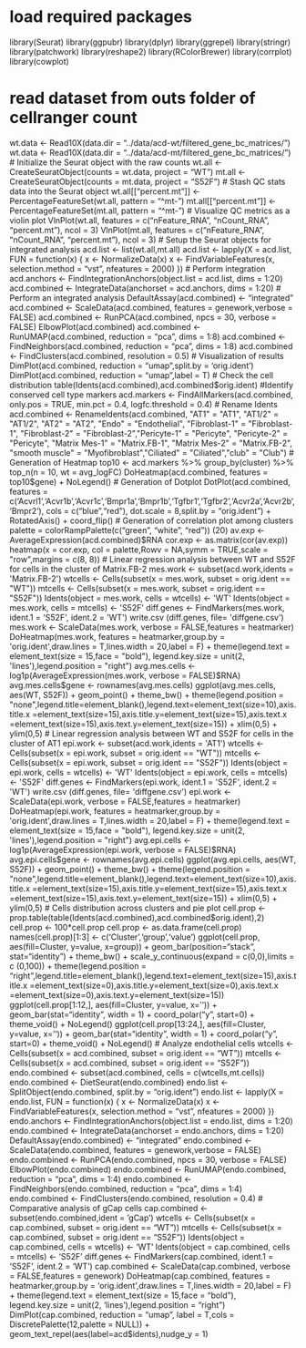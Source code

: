 # load required packages
library(Seurat)
library(ggpubr)
library(dplyr)
library(ggrepel)
library(stringr)
library(patchwork)
library(reshape2)
library(RColorBrewer)
library(corrplot)
library(cowplot)

# read dataset from outs folder of cellranger count
wt.data <- Read10X(data.dir = "../data/acd-wt/filtered_gene_bc_matrices/")
wt.data <- Read10X(data.dir = "../data/acd-mt/filtered_gene_bc_matrices/")
# Initialize the Seurat object with the raw counts
wt.all <- CreateSeuratObject(counts = wt.data, project = "WT")
mt.all <- CreateSeuratObject(counts = mt.data, project = "S52F")
# Stash QC stats data into the Seurat object
wt.all[["percent.mt"]] <- PercentageFeatureSet(wt.all, pattern = "^mt-")
mt.all[["percent.mt"]] <- PercentageFeatureSet(mt.all, pattern = "^mt-")
# Visualize QC metrics as a violin plot
VlnPlot(wt.all, features = c("nFeature_RNA", "nCount_RNA", "percent.mt"), ncol = 3)
VlnPlot(mt.all, features = c("nFeature_RNA", "nCount_RNA", "percent.mt"), ncol = 3)
# Setup the Seurat objects for integrated analysis
acd.list <- list(wt.all,mt.all)
acd.list <- lapply(X = acd.list, FUN = function(x) {
  x <- NormalizeData(x)
  x <- FindVariableFeatures(x, selection.method = "vst", nfeatures = 2000)
})
# Perform integration
acd.anchors <- FindIntegrationAnchors(object.list = acd.list, dims = 1:20)
acd.combined <- IntegrateData(anchorset = acd.anchors, dims = 1:20)
# Perform an integrated analysis
DefaultAssay(acd.combined) <- "integrated"
acd.combined <- ScaleData(acd.combined, features = genework,verbose = FALSE)
acd.combined <- RunPCA(acd.combined, npcs = 30, verbose = FALSE)
ElbowPlot(acd.combined)
acd.combined <- RunUMAP(acd.combined, reduction = "pca", dims = 1:8)
acd.combined <- FindNeighbors(acd.combined, reduction = "pca", dims = 1:8)
acd.combined <- FindClusters(acd.combined, resolution = 0.5)
# Visualization of results
DimPlot(acd.combined, reduction = "umap",split.by = 'orig.ident')
DimPlot(acd.combined, reduction = "umap",label = T)
# Check the cell distribution
table(Idents(acd.combined),acd.combined$orig.ident)
#Identify conserved cell type markers
acd.markers <- FindAllMarkers(acd.combined, only.pos = TRUE, min.pct = 0.4, logfc.threshold = 0.4)
# Rename Idents
acd.combined <- RenameIdents(acd.combined, "AT1" = "AT1", "AT1/2" = "AT1/2", "AT2" = "AT2", "Endo" = "Endothelial", "Fibroblast-1" = "Fibroblast-1", "Fibroblast-2" = "Fibroblast-2","Pericyte-1" = "Pericyte", "Pericyte-2" = "Pericyte", "Matrix Mes-1" = "Matrix.FB-1", "Matrix Mes-2" = "Matrix.FB-2", "smooth muscle" = "Myofibroblast","Ciliated" = "Ciliated","club" = "Club")
# Generation of Heatmap
top10 <- acd.markers %>% group_by(cluster) %>% top_n(n = 10, wt = avg_logFC)
DoHeatmap(acd.combined, features = top10$gene) + NoLegend()
# Generation of Dotplot
DotPlot(acd.combined, features = c('Acvrl1','Acvr1b','Acvr1c','Bmpr1a','Bmpr1b','Tgfbr1','Tgfbr2','Acvr2a','Acvr2b','Bmpr2'), cols = c("blue","red"), dot.scale = 8,split.by = "orig.ident") + RotatedAxis() + coord_flip()
# Generation of correlation plot among clusters
palette = colorRampPalette(c("green", "white", "red")) (20)
av.exp <- AverageExpression(acd.combined)$RNA
cor.exp <- as.matrix(cor(av.exp))
heatmap(x = cor.exp, col = palette,Rowv = NA,symm = TRUE,scale = "row",margins = c(8, 8))
# Linear regression analysis between WT and S52F for cells in the cluster of Matrix.FB-2
mes.work <- subset(acd.work,idents = 'Matrix.FB-2')
wtcells <- Cells(subset(x = mes.work, subset = orig.ident == "WT"))
mtcells <- Cells(subset(x = mes.work, subset = orig.ident == "S52F"))
Idents(object = mes.work, cells = wtcells) <- 'WT'
Idents(object = mes.work, cells = mtcells) <- 'S52F'
diff.genes <- FindMarkers(mes.work, ident.1 = 'S52F', ident.2 = 'WT')
write.csv (diff.genes, file= 'diffgene.csv')
mes.work <- ScaleData(mes.work, verbose = FALSE,features = heatmarker)
DoHeatmap(mes.work, features = heatmarker,group.by = 'orig.ident',draw.lines = T,lines.width = 20,label = F) + theme(legend.text = element_text(size = 15,face = "bold"), legend.key.size = unit(2, 'lines'),legend.position = "right")
avg.mes.cells <- log1p(AverageExpression(mes.work, verbose = FALSE)$RNA)
avg.mes.cells$gene <- rownames(avg.mes.cells)
ggplot(avg.mes.cells, aes(WT, S52F)) + geom_point() + theme_bw() + theme(legend.position = "none",legend.title=element_blank(),legend.text=element_text(size=10),axis.title.x =element_text(size=15),axis.title.y=element_text(size=15),axis.text.x =element_text(size=15),axis.text.y=element_text(size=15)) + xlim(0,5) + ylim(0,5)
# Linear regression analysis between WT and S52F for cells in the cluster of AT1
epi.work <- subset(acd.work,idents = 'AT1')
wtcells <- Cells(subset(x = epi.work, subset = orig.ident == "WT"))
mtcells <- Cells(subset(x = epi.work, subset = orig.ident == "S52F"))
Idents(object = epi.work, cells = wtcells) <- 'WT'
Idents(object = epi.work, cells = mtcells) <- 'S52F'
diff.genes <- FindMarkers(epi.work, ident.1 = 'S52F', ident.2 = 'WT')
write.csv (diff.genes, file= 'diffgene.csv')
epi.work <- ScaleData(epi.work, verbose = FALSE,features = heatmarker)
DoHeatmap(epi.work, features = heatmarker,group.by = 'orig.ident',draw.lines = T,lines.width = 20,label = F) + theme(legend.text = element_text(size = 15,face = "bold"), legend.key.size = unit(2, 'lines'),legend.position = "right")
avg.epi.cells <- log1p(AverageExpression(epi.work, verbose = FALSE)$RNA)
avg.epi.cells$gene <- rownames(avg.epi.cells)
ggplot(avg.epi.cells, aes(WT, S52F)) + geom_point() + theme_bw() + theme(legend.position = "none",legend.title=element_blank(),legend.text=element_text(size=10),axis.title.x =element_text(size=15),axis.title.y=element_text(size=15),axis.text.x =element_text(size=15),axis.text.y=element_text(size=15)) + xlim(0,5) + ylim(0,5)
# Cells distribution across clusters and pie plot
cell.prop <- prop.table(table(Idents(acd.combined),acd.combined$orig.ident),2)
cell.prop <- 100*cell.prop
cell.prop <- as.data.frame(cell.prop)
names(cell.prop)[1:3] <- c('Cluster','group','value')
ggplot(cell.prop, aes(fill=Cluster, y=value, x=group)) + geom_bar(position="stack", stat="identity") + theme_bw() + scale_y_continuous(expand = c(0,0),limits = c (0,100)) + theme(legend.position = "right",legend.title=element_blank(),legend.text=element_text(size=15),axis.title.x =element_text(size=0),axis.title.y=element_text(size=0),axis.text.x =element_text(size=0),axis.text.y=element_text(size=15))
ggplot(cell.prop[1:12,], aes(fill=Cluster, y=value, x='')) + geom_bar(stat="identity", width = 1) + coord_polar("y", start=0) + theme_void() + NoLegend()
ggplot(cell.prop[13:24,], aes(fill=Cluster, y=value, x='')) + geom_bar(stat="identity", width = 1) + coord_polar("y", start=0) + theme_void() + NoLegend()
# Analyze endothelial cells
wtcells <- Cells(subset(x = acd.combined, subset = orig.ident == "WT"))
mtcells <- Cells(subset(x = acd.combined, subset = orig.ident == "S52F"))
endo.combined <- subset(acd.combined, cells = c(wtcells,mt.cells))
endo.combined <- DietSeurat(endo.combined)
endo.list <- SplitObject(endo.combined, split.by = "orig.ident")
endo.list <- lapply(X = endo.list, FUN = function(x) {
  x <- NormalizeData(x)
  x <- FindVariableFeatures(x, selection.method = "vst", nfeatures = 2000)
})
endo.anchors <- FindIntegrationAnchors(object.list = endo.list, dims = 1:20)
endo.combined <- IntegrateData(anchorset = endo.anchors, dims = 1:20)
DefaultAssay(endo.combined) <- "integrated"
endo.combined <- ScaleData(endo.combined, features = genework,verbose = FALSE)
endo.combined <- RunPCA(endo.combined, npcs = 30, verbose = FALSE)
ElbowPlot(endo.combined)
endo.combined <- RunUMAP(endo.combined, reduction = "pca", dims = 1:4)
endo.combined <- FindNeighbors(endo.combined, reduction = "pca", dims = 1:4)
endo.combined <- FindClusters(endo.combined, resolution = 0.4)
# Comparative analysis of gCap cells
cap.combined <- subset(endo.combined,ident = 'gCap')
wtcells <- Cells(subset(x = cap.combined, subset = orig.ident == "WT"))
mtcells <- Cells(subset(x = cap.combined, subset = orig.ident == "S52F"))
Idents(object = cap.combined, cells = wtcells) <- 'WT'
Idents(object = cap.combined, cells = mtcells) <- 'S52F'
diff.genes <- FindMarkers(cap.combined, ident.1 = 'S52F', ident.2 = 'WT')
cap.combined <- ScaleData(cap.combined, verbose = FALSE,features = genework)
DoHeatmap(cap.combined, features = heatmarker,group.by = 'orig.ident',draw.lines = T,lines.width = 20,label = F) + theme(legend.text = element_text(size = 15,face = "bold"), legend.key.size = unit(2, 'lines'),legend.position = "right")
DimPlot(cap.combined, reduction = "umap", label = T,cols = DiscretePalette(12,palette = NULL)) + geom_text_repel(aes(label=acd$idents),nudge_y = 1)
